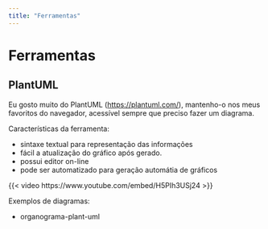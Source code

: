 ```yaml
---
title: "Ferramentas"
---
```


# Ferramentas

## PlantUML {#plant-uml}

Eu gosto muito do PlantUML (<https://plantuml.com/>), mantenho-o nos meus favoritos do navegador, acessível sempre que preciso fazer um diagrama.

Características da ferramenta:

-   sintaxe textual para representação das informações
-   fácil a atualização do gráfico após gerado.
-   possui editor on-line
-   pode ser automatizado para geração automátia de gráficos

{{< video https://www.youtube.com/embed/H5PIh3USj24 >}}

Exemplos de diagramas:

- 
organograma-plant-uml
